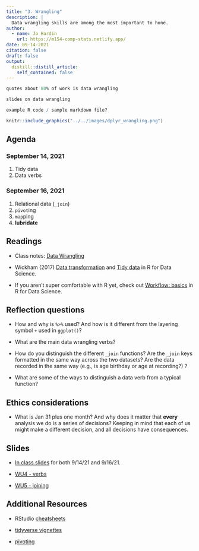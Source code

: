 ```yaml
---
title: "3. Wrangling"
description: |
  Data wrangling skills are among the most important to hone.  
author:
  - name: Jo Hardin
    url: https://m154-comp-stats.netlify.app/
date: 09-14-2021
citation: false
draft: false
output:
  distill::distill_article:
    self_contained: false
---
```


```r
quotes about 80% of work is data wrangling

slides on data wrangling

example R code / sample markdown file?
```


```r
knitr::include_graphics("../../images/dplyr_wrangling.png")
```


## Agenda <i class="fas fa-calendar-alt" target="_blank"></i>

### September 14, 2021

1. Tidy data
2. Data verbs



### September 16, 2021

1. Relational data (`_join`)
2. `pivot`ing
3. `map`ping
4. **lubridate**

## Readings <i class="fas fa-book-open"></i> 

* Class notes: <a href = "http://st47s.com/Math154/Notes/wrang.html" target= "_blank">Data Wrangling</a>

* Wickham (2017) <a href = "https://r4ds.had.co.nz/transform.html" target = "_blank">Data transformation</a> and <a href = "https://r4ds.had.co.nz/tidy-data.html" target = "_blank">Tidy data</a> in R for Data Science.

* If you aren't super comfortable with R yet, check out <a href = "https://r4ds.had.co.nz/workflow-basics.html" target = "_blank">Workflow: basics</a> in R for Data Science.

## Reflection questions <i class="fas fa-lightbulb"></i>

* How and why is `%>%` used?  And how is it different from the layering symbol `+` used in `ggplot()`?

* What are the main data wrangling verbs?

* How do you distinguish the different `_join` functions?  Are the `_join` keys formatted in the same way across the two datasets?  Are the data recorded in the same way (e.g., is age birthday or age at recording?) ?

* What are some of the ways to distinguish a data verb from a typical function?



## Ethics considerations <i class="fas fa-balance-scale"></i> 

* What is Jan 31 plus one month?  And why does it matter that **every** analysis we do is a series of decisions?  Keeping in mind that each of us might make a different decision, and all decisions have consequences.


## Slides <i class="fas fa-desktop"></i> 


* <a href = "https://m154-comp-stats.netlify.app/slides/2021-09-14-wrangling" target = "_blank">In class slides</a> for both 9/14/21 and 9/16/21.

* <a href = "https://m154-comp-stats.netlify.app/slides/Math154_WU4_verbs.pdf" target = "_blank">WU4 - verbs</a>

* <a href = "https://m154-comp-stats.netlify.app/slides/Math154_WU5_join.pdf" target = "_blank">WU5 - joining</a>

## Additional Resources <i class="fas fa-laptop"></i> 


* RStudio <a href = "https://www.rstudio.com/resources/cheatsheets/" target = "_blank">cheatsheets</a>

* <a href = "https://www.tidyverse.org/blog/2019/09/tidyr-1-0-0/" target = "_blank">tidyverse vignettes</a>

* <a href = "https://tidyr.tidyverse.org/articles/pivot.html" target = "_blank">pivoting</a>



